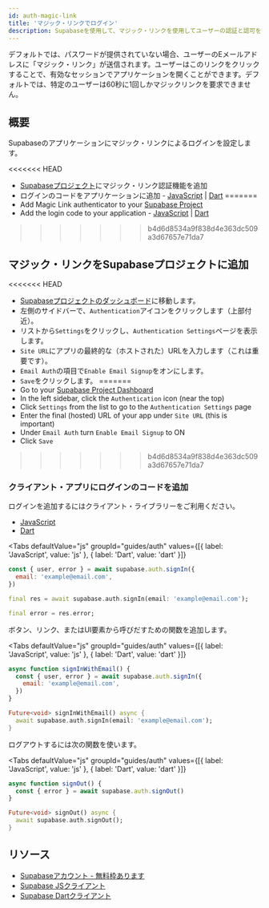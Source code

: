 ```yaml
---
id: auth-magic-link
title: 'マジック・リンクでログイン'
description: Supabaseを使用して、マジック・リンクを使用してユーザーの認証と認可を行います。
---
```



デフォルトでは、パスワードが提供されていない場合、ユーザーのEメールアドレスに「マジック・リンク」が送信されます。ユーザーはこのリンクをクリックすることで、有効なセッションでアプリケーションを開くことができます。デフォルトでは、特定のユーザーは60秒に1回しかマジックリンクを要求できません。

## 概要

Supabaseのアプリケーションにマジック・リンクによるログインを設定します。

<<<<<<< HEAD
- [Supabaseプロジェクト](https://app.supabase.io)にマジック・リンク認証機能を追加
- ログインのコードをアプリケーションに追加 - [JavaScript](https://github.com/supabase/supabase-js) | [Dart](https://github.com/supabase/supabase-dart)
=======
- Add Magic Link authenticator to your [Supabase Project](https://app.supabase.com)
- Add the login code to your application - [JavaScript](https://github.com/supabase/supabase-js) | [Dart](https://github.com/supabase/supabase-dart)
>>>>>>> b4d6d8534a9f838d4e363dc509a3d67657e71da7

## マジック・リンクをSupabaseプロジェクトに追加

<<<<<<< HEAD
- [Supabaseプロジェクトのダッシュボード](https://app.supabase.io)に移動します。
- 左側のサイドバーで、`Authentication`アイコンをクリックします（上部付近）。
- リストから`Settings`をクリックし、`Authentication Settings`ページを表示します。
- `Site URL`にアプリの最終的な（ホストされた）URLを入力します（これは重要です）。
- `Email Auth`の項目で`Enable Email Signup`をオンにします。
- `Save`をクリックします。
=======
- Go to your [Supabase Project Dashboard](https://app.supabase.com)
- In the left sidebar, click the `Authentication` icon (near the top)
- Click `Settings` from the list to go to the `Authentication Settings` page
- Enter the final (hosted) URL of your app under `Site URL` (this is important)
- Under `Email Auth` turn `Enable Email Signup` to ON
- Click `Save`
>>>>>>> b4d6d8534a9f838d4e363dc509a3d67657e71da7

### クライアント・アプリにログインのコードを追加

ログインを追加するにはクライアント・ライブラリーをご利用ください。

- [JavaScript](/docs/reference/javascript/auth-signin#sign-in-with-magic-link)
- [Dart](/docs/reference/dart/auth-signin#sign-in-with-magic-link)

<Tabs
  defaultValue="js"
  groupId="guides/auth"
  values={[{ label: 'JavaScript', value: 'js' }, { label: 'Dart', value: 'dart' }]}
>

<TabItem value="js">

```js
const { user, error } = await supabase.auth.signIn({
  email: 'example@email.com',
})
```

</TabItem>

<TabItem value="dart">

```dart
final res = await supabase.auth.signIn(email: 'example@email.com');

final error = res.error;
```

</TabItem>

</Tabs>

ボタン、リンク、またはUI要素から呼びだすための関数を追加します。

<Tabs
  defaultValue="js"
  groupId="guides/auth"
  values={[{ label: 'JavaScript', value: 'js' }, { label: 'Dart', value: 'dart' }]}
>

<TabItem value="js">

```js
async function signInWithEmail() {
  const { user, error } = await supabase.auth.signIn({
    email: 'example@email.com',
  })
}
```

</TabItem>

<TabItem value="dart">

```dart
Future<void> signInWithEmail() async {
  await supabase.auth.signIn(email: 'example@email.com');
}
```

</TabItem>

</Tabs>

ログアウトするには次の関数を使います。

<Tabs
  defaultValue="js"
  groupId="guides/auth"
  values={[{ label: 'JavaScript', value: 'js' }, { label: 'Dart', value: 'dart' }]}
>

<TabItem value="js">

```js
async function signOut() {
  const { error } = await supabase.auth.signOut()
}
```

</TabItem>

<TabItem value="dart">

```dart
Future<void> signOut() async {
  await supabase.auth.signOut();
}
```

</TabItem>

</Tabs>

## リソース

- [Supabaseアカウント - 無料枠あります](https://supabase.com)
- [Supabase JSクライアント](https://github.com/supabase/supabase-js)
- [Supabase Dartクライアント](https://github.com/supabase/supabase-dart)
